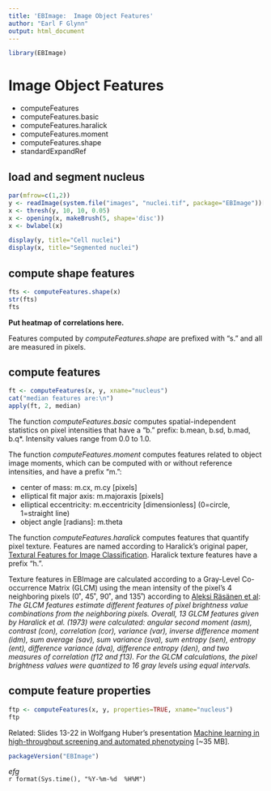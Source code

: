 ```yaml
---
title: 'EBImage:  Image Object Features'
author: "Earl F Glynn"
output: html_document
---
```


```r
library(EBImage)
```

# Image Object Features

- computeFeatures
- computeFeatures.basic
- computeFeatures.haralick
- computeFeatures.moment
- computeFeatures.shape
- standardExpandRef                 

## load and segment nucleus

```r
par(mfrow=c(1,2))
y <- readImage(system.file("images", "nuclei.tif", package="EBImage"))[,,1]
x <- thresh(y, 10, 10, 0.05)
x <- opening(x, makeBrush(5, shape='disc'))
x <- bwlabel(x)

display(y, title="Cell nuclei")
display(x, title="Segmented nuclei")
```

## compute shape features

```r
fts <- computeFeatures.shape(x)
str(fts)
fts
```

**Put heatmap of correlations here.**

Features computed by *computeFeatures.shape* are prefixed with "s." and all are measured in pixels.

## compute features
```r
ft <- computeFeatures(x, y, xname="nucleus")
cat("median features are:\n")
apply(ft, 2, median)
```

The function *computeFeatures.basic* computes spatial-independent statistics on pixel intensities that have a "b." prefix:  b.mean, b.sd, b.mad, b.q*.  Intensity values range from 0.0 to 1.0. 

The function *computeFeatures.moment* computes features related to object image moments, which can be computed with or without reference intensities, and have a prefix "m.":  

- center of mass: m.cx, m.cy [pixels]
- elliptical fit major axis: m.majoraxis [pixels]
- elliptical eccentricity: m.eccentricity [dimensionless] (0=circle, 1=straight line)
- object angle [radians]:  m.theta

The function *computeFeatures.haralick* computes features that quantify pixel texture. Features are named according to Haralick's original paper, [Textural Features for Image Classification](http://www.haralick.org/journals/TexturalFeatures.pdf). Haralick texture features have a prefix "h.".

Texture features in EBImage are calculated according to a Gray-Level Co-occurrence Matrix (GLCM) using the mean intensity of the pixel’s 4 neighboring pixels (0˚, 45˚, 90˚, and 135˚) according to [Aleksi Räsänen et al](https://jyx.jyu.fi/dspace/bitstream/handle/123456789/43899/uvaikkariobiaii.pdf?sequence=1): *The GLCM features estimate different features of pixel brightness value combinations from the neighboring pixels. Overall, 13 GLCM features given by Haralick et al. (1973) were calculated: angular second moment (asm), contrast (con), correlation (cor), variance (var), inverse difference moment (idm), sum average (sav), sum variance (sva), sum entropy (sen), entropy (ent), difference variance (dva), difference entropy (den), and two measures of correlation (f12 and f13). For the GLCM calculations, the pixel brightness values were quantized to 16 gray levels using equal intervals.*  

## compute feature properties
```r
ftp <- computeFeatures(x, y, properties=TRUE, xname="nucleus")
ftp
```

Related:  Slides 13-22 in Wolfgang Huber's presentation [Machine learning in high-throughput screening and automated phenotyping](http://mlpm.eu/static/media/uploads/mlpm13_slides_huber01.pdf) [~35 MB].

```r
packageVersion("EBImage")
```

*efg*  
`r format(Sys.time(), "%Y-%m-%d  %H%M")`  